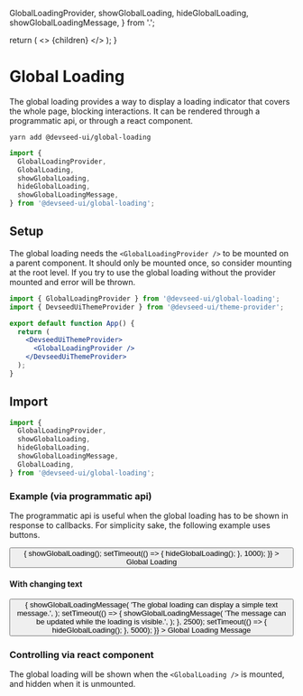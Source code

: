 

  GlobalLoadingProvider,
  showGlobalLoading,
  hideGlobalLoading,
  showGlobalLoadingMessage,
} from '.';

  return (
    <>
      <GlobalLoadingProvider />
      {children}
    </>
  );
}

<Meta title="Components/Global Loading" />

# Global Loading

The global loading provides a way to display a loading indicator that covers the whole page, blocking interactions. It can be rendered through a programmatic api, or through a react component.

```
yarn add @devseed-ui/global-loading
```

```js
import {
  GlobalLoadingProvider,
  GlobalLoading,
  showGlobalLoading,
  hideGlobalLoading,
  showGlobalLoadingMessage,
} from '@devseed-ui/global-loading';
```

## Setup

The global loading needs the `<GlobalLoadingProvider />` to be mounted on a parent component. It should only be mounted once, so consider mounting at the root level. If you try to use the global loading without the provider mounted and error will be thrown.

```jsx
import { GlobalLoadingProvider } from '@devseed-ui/global-loading';
import { DevseedUiThemeProvider } from '@devseed-ui/theme-provider';

export default function App() {
  return (
    <DevseedUiThemeProvider>
      <GlobalLoadingProvider />
    </DevseedUiThemeProvider>
  );
}
```

## Import

```js
import {
  GlobalLoadingProvider,
  showGlobalLoading,
  hideGlobalLoading,
  showGlobalLoadingMessage,
  GlobalLoading,
} from '@devseed-ui/global-loading';
```

### Example (via programmatic api)
The programmatic api is useful when the global loading has to be shown in response to callbacks.
For simplicity sake, the following example uses buttons.

<Canvas>
  <Story name='Simple'>
    <MountLoader>
      <Button
        variation="primary-fill"
        onClick={() => {
          showGlobalLoading();
          setTimeout(() => {
            hideGlobalLoading();
          }, 1000);
        }}
      >
        Global Loading
      </Button>
    </MountLoader>
  </Story>
</Canvas>

#### With changing text

<Canvas>
  <Story name='With text'>
    <MountLoader>
      <Button
        variation="primary-fill"
        onClick={() => {
          showGlobalLoadingMessage(
            'The global loading can display a simple text message.',
          );
          setTimeout(() => {
            showGlobalLoadingMessage(
              'The message can be updated while the loading is visible.',
            );
          }, 2500);
          setTimeout(() => {
            hideGlobalLoading();
          }, 5000);
        }}
      >
        Global Loading Message
      </Button>
    </MountLoader>
  </Story>
</Canvas>

### Controlling via react component

The global loading will be shown when the `<GlobalLoading />` is mounted, and hidden when it is unmounted.
